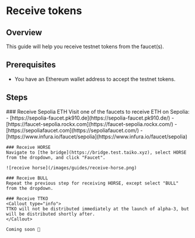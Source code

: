 
# Receive tokens

## Overview

This guide will help you receive testnet tokens from the faucet(s).

## Prerequisites

- You have an Ethereum wallet address to accept the testnet tokens.

## Steps

<Steps>
    ### Receive Sepolia ETH
    Visit one of the faucets to receive ETH on Sepolia:
      - [https://sepolia-faucet.pk910.de](https://sepolia-faucet.pk910.de/)
      - [https://faucet-sepolia.rockx.com](https://faucet-sepolia.rockx.com/)
      - [https://sepoliafaucet.com](https://sepoliafaucet.com/)
      - [https://www.infura.io/faucet/sepolia](https://www.infura.io/faucet/sepolia)

    ### Receive HORSE
    Navigate to [the bridge](https://bridge.test.taiko.xyz), select HORSE from the dropdown, and click "Faucet".

    ![receive horse](/images/guides/receive-horse.png)

    ### Receive BULL
    Repeat the previous step for receiving HORSE, except select "BULL" from the dropdown.

    ### Receive TTKO
    <Callout type="info">
    TTKO will not be distributed immediately at the launch of alpha-3, but will be distributed shortly after.
    </Callout>

    Coming soon 👀
</Steps>
